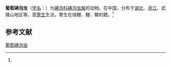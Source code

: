 {{Speciesbox
| name = 葡萄碘泡虫
| status = 
| status_system = 
| image = 
| genus = Myxobolus
| species = acinosus
| authority = (Nie et Li, 1973)<ref name='id9478'>{{cite web| url =http://www.bioinfo.cn/db05/BjdwSpecies.php?action=view&id=9478| title =葡萄碘泡虫| work =《中国动物物种编目数据库》| publisher =中国科学院微生物研究所| author =中国科学院动物研究所| accessdate =2009-04-16| deadurl =yes| archiveurl =https://web.archive.org/web/20131203122335/http://www.bioinfo.cn/db05/BjdwSpecies.php?action=view| archivedate =2013-12-03}}</ref>
}}

'''葡萄碘泡虫'''（[[学名|学名]]：{{lang|la|''Myxobolus acinosus''}}）为[[碘泡科|碘泡科]][[碘泡虫属|碘泡虫属]]的动物。在中国，分布于[[湖北|湖北]]、[[浙江|浙江]]、武陵山地区等，营[[寄生|寄生]]生活，寄生在镜鲤、鲤、鲫的鳃。<ref name='id9478'/>

== 参考文献 ==
{{reflist}}

{{Wikispecies|Myxobolus acinosus}}
{{Taxonbar|from=Q15227301}}

[[Category:碘泡虫属|葡萄碘泡虫]]


{{Cnidarian-stub}}